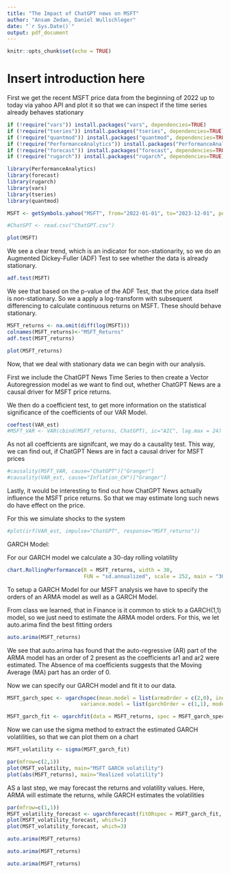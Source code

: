 ```yaml
---
title: "The Impact of ChatGPT news on MSFT"
author: "Ansam Zedan, Daniel Wullschleger"
date: "`r Sys.Date()`"
output: pdf_document
---
```


```r
knitr::opts_chunk$set(echo = TRUE)
```

# Insert introduction here

First we get the recent MSFT price data from the beginning of 2022 up to today via yahoo API and plot it so that we can inspect if the time series already behaves stationary

```r
if (!require("vars")) install.packages("vars", dependencies=TRUE)
if (!require("tseries")) install.packages("tseries", dependencies=TRUE)
if (!require("quantmod")) install.packages("quantmod", dependencies=TRUE)
if (!require("PerformanceAnalytics")) install.packages("PerformanceAnalytics", dependencies=TRUE)
if (!require("forecast")) install.packages("forecast", dependencies=TRUE)
if (!require("rugarch")) install.packages("rugarch", dependencies=TRUE)

library(PerformanceAnalytics)
library(forecast)
library(rugarch)
library(vars)
library(tseries)
library(quantmod)

MSFT <- getSymbols.yahoo("MSFT", from="2022-01-01", to="2023-12-01", periodicity = "daily", auto.assign=FALSE)[,6]

#ChatGPT <- read.csv("ChatGPT.csv")

plot(MSFT)
```
We see a clear trend, which is an indicator for non-stationarity, so we do an Augmented Dickey-Fuller (ADF) Test to see whether the data is already stationary.
 
```r
adf.test(MSFT) 
```

We see that based on the p-value of the ADF Test, that the price data itself is non-stationary.
So we a apply a log-transform with subsequent differencing to calculate continuous returns on MSFT.
These should behave stationary.

```r
MSFT_returns <- na.omit(diff(log(MSFT)))
colnames(MSFT_returns)<-"MSFT_Returns"
adf.test(MSFT_returns)

plot(MSFT_returns)
```
Now, that we deal with stationary data we can begin with our analysis. 

First we include the ChatGPT News Time Series to then create a Vector Autoregression model as we want to find out, whether ChatGPT News are a causal driver for MSFT price returns.

We then do a coefficient test, to get more information on the statistical significance of the coefficients of our VAR Model.

```r
coeftest(VAR_est)
#MSFT_VAR <- VAR(cbind(MSFT_returns, ChatGPT), ic="AIC", lag.max = 24)

```

As not all coeffcients are signifcant, we may do a causality test. This way, we can find out, if ChatGPT News are in fact a causal driver for MSFT prices



```r
#causality(MSFT_VAR, cause="ChatGPT")["Granger"] 
#causality(VAR_est, cause="Inflation_CH")["Granger"] 

```

Lastly, it would be interesting to find out how ChatGPT News actually influence the MSFT price returns. So that we may estimate long  such news do have effect on the price.

For this we simulate shocks to the system


```r
#plot(irf(VAR_est, impulse="ChatGPT", response="MSFT_returns"))

```

GARCH Model:

For our GARCH model we calculate a 30-day rolling volatility

```r
chart.RollingPerformance(R = MSFT_returns, width = 30,
                         FUN = "sd.annualized", scale = 252, main = "30-day rolling volatility")

```
To setup a GARCH Model for our MSFT analysis we have to specify the orders of an ARMA model as well as a GARCH Model. 

From class we learned, that in Finance is it common to stick to a GARCH(1,1) model, so we just need to estimate the ARMA model orders. For this, we let auto.arima find the best fitting orders


```r
auto.arima(MSFT_returns)
```

We see that auto.arima has found that the auto-regressive (AR) part of the ARMA model has an order of 2 present as the coefficients ar1 and ar2 were estimated. The Absence of ma coefficients suggests that the Moving Average (MA) part has an order of 0.

Now we can specify our GARCH model and fit it to our data.

```r
MSFT_garch_spec <- ugarchspec(mean.model = list(armaOrder = c(2,0), include.mean = TRUE),
                        variance.model = list(garchOrder = c(1,1), model = "sGARCH"))

MSFT_garch_fit <- ugarchfit(data = MSFT_returns, spec = MSFT_garch_spec)
```

Now we can use the sigma method to extract the estimated GARCH volatilities, so that we can plot them on a chart

```r
MSFT_volatility <- sigma(MSFT_garch_fit)

par(mfrow=c(2,1)) 
plot(MSFT_volatility, main="MSFT GARCH volatility")
plot(abs(MSFT_returns), main="Realized volatility")
```

AS a last step, we may forecast the returns and volatility values.
Here, ARMA will estimate the returns, while GARCH estimates the volatilities

```r
par(mfrow=c(1,1))
MSFT_volatility_forecast <- ugarchforecast(fitORspec = MSFT_garch_fit, n.ahead = 5)
plot(MSFT_volatility_forecast, which=1)
plot(MSFT_volatility_forecast, which=3)
```

```r
auto.arima(MSFT_returns)
```

```r
auto.arima(MSFT_returns)
```

```r
auto.arima(MSFT_returns)
```

